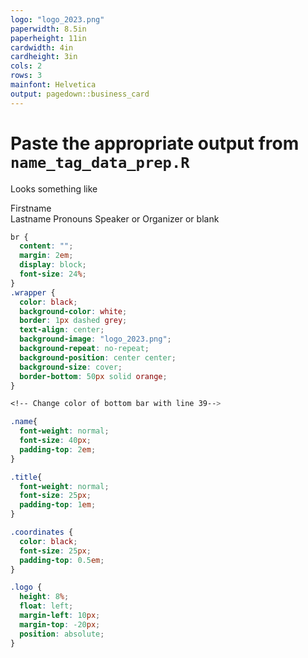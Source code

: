 ```yaml
---
logo: "logo_2023.png"
paperwidth: 8.5in
paperheight: 11in
cardwidth: 4in
cardheight: 3in
cols: 2
rows: 3
mainfont: Helvetica
output: pagedown::business_card
---
```


# Paste the appropriate output from `name_tag_data_prep.R`

Looks something like

::: {.wrapper data-repeat='1'}
[Firstname<br>Lastname]{slot='name'}
[Pronouns]{slot='title'}
[Speaker or Organizer or blank]{slot='url'}
:::

```css
br {
  content: "";
  margin: 2em;
  display: block;
  font-size: 24%;
}
.wrapper {
  color: black;
  background-color: white;
  border: 1px dashed grey;
  text-align: center;
  background-image: "logo_2023.png";
  background-repeat: no-repeat;
  background-position: center center;
  background-size: cover;
  border-bottom: 50px solid orange;  
}

<!-- Change color of bottom bar with line 39-->

.name{
  font-weight: normal;
  font-size: 40px;
  padding-top: 2em;
}

.title{
  font-weight: normal;
  font-size: 25px;
  padding-top: 1em;
}

.coordinates {
  color: black;
  font-size: 25px;
  padding-top: 0.5em;
}

.logo {
  height: 8%;
  float: left;
  margin-left: 10px;
  margin-top: -20px;
  position: absolute;
}
```
